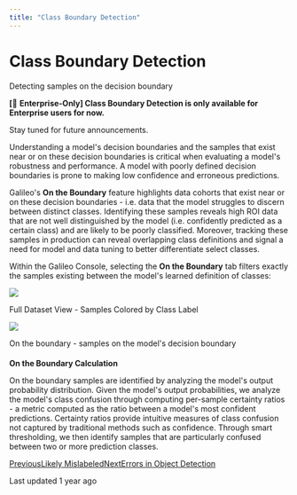 ```yaml
---
title: "Class Boundary Detection"
---
```


# Class Boundary Detection

Detecting samples on the decision boundary

**\[**🏅 **Enterprise-Only\] Class Boundary Detection is only available for Enterprise users for now.**

Stay tuned for future announcements.

Understanding a model's decision boundaries and the samples that exist near or on these decision boundaries is critical when evaluating a model's robustness and performance. A model with poorly defined decision boundaries is prone to making low confidence and erroneous predictions.

Galileo's **On the Boundary** feature highlights data cohorts that exist near or on these decision boundaries - i.e. data that the model struggles to discern between distinct classes. Identifying these samples reveals high ROI data that are not well distinguished by the model (i.e. confidently predicted as a certain class) and are likely to be poorly classified. Moreover, tracking these samples in production can reveal overlapping class definitions and signal a need for model and data tuning to better differentiate select classes.

Within the Galileo Console, selecting the **On the Boundary** tab filters exactly the samples existing between the model's learned definition of classes:

![](https://docs.rungalileo.io/~gitbook/image?url=https%3A%2F%2F1924900477-files.gitbook.io%2F%7E%2Ffiles%2Fv0%2Fb%2Fgitbook-x-prod.appspot.com%2Fo%2Fspaces%252F4jVWiQpRqmi04OnqZmn2%252Fuploads%252Fgit-blob-697c6a67d905f76e958446b8566fa08d5c8ad74c%252Fimage%2520%283%29.png%3Falt%3Dmedia&width=768&dpr=4&quality=100&sign=8c95a744&sv=1)

Full Dataset View - Samples Colored by Class Label

![](https://docs.rungalileo.io/~gitbook/image?url=https%3A%2F%2F1924900477-files.gitbook.io%2F%7E%2Ffiles%2Fv0%2Fb%2Fgitbook-x-prod.appspot.com%2Fo%2Fspaces%252F4jVWiQpRqmi04OnqZmn2%252Fuploads%252Fgit-blob-21981e88f5923f216a8e43420d8aec883cadd40c%252Fimage%2520%2820%29.png%3Falt%3Dmedia&width=768&dpr=4&quality=100&sign=925e345b&sv=1)

On the boundary - samples on the model's decision boundary

#### 

[](#on-the-boundary-calculation)

**On the Boundary Calculation**

On the boundary samples are identified by analyzing the model's output probability distribution. Given the model's output probabilities, we analyze the model's class confusion through computing per-sample certainty ratios - a metric computed as the ratio between a model's most confident predictions. Certainty ratios provide intuitive measures of class confusion not captured by traditional methods such as confidence. Through smart thresholding, we then identify samples that are particularly confused between two or more prediction classes.

[PreviousLikely Mislabeled](/galileo/gen-ai-studio-products/ml-research-algorithms/likely-mislabeled)[NextErrors in Object Detection](/galileo/gen-ai-studio-products/ml-research-algorithms/errors-in-object-detection)

Last updated 1 year ago